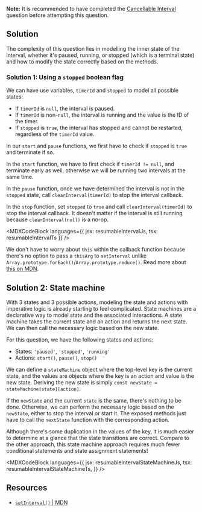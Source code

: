 

**Note:** It is recommended to have completed the [Cancellable Interval](/questions/javascript/cancellable-interval) question before attempting this question.

## Solution

The complexity of this question lies in modelling the inner state of the interval, whether it's paused, running, or stopped (which is a terminal state) and how to modify the state correctly based on the methods.

### Solution 1: Using a `stopped` boolean flag

We can have use variables, `timerId` and `stopped` to model all possible states:

- If `timerId` is `null`, the interval is paused.
- If `timerId` is non-`null`, the interval is running and the value is the ID of the timer.
- If `stopped` is `true`, the interval has stopped and cannot be restarted, regardless of the `timerId` value.

In our `start` and `pause` functions, we first have to check if `stopped` is `true` and terminate if so.

In the `start` function, we have to first check if `timerId != null`, and terminate early as well, otherwise we will be running two intervals at the same time.

In the `pause` function, once we have determined the interval is not in the `stopped` state, call `clearInterval(timerId)` to stop the interval callback.

In the `stop` function, set `stopped` to `true` and call `clearInterval(timerId)` to stop the interval callback. It doesn't matter if the interval is still running because `clearInterval(null)` is a no-op.

<MDXCodeBlock
  languages={{ jsx: resumableIntervalJs, tsx: resumableIntervalTs }}
/>

We don't have to worry about `this` within the callback function because there's no option to pass a `thisArg` to `setInterval` unlike `Array.prototype.forEach()`/`Array.prototype.reduce()`. Read more about [this on MDN](https://developer.mozilla.org/en-US/docs/Web/API/setInterval#the_this_problem).

## Solution 2: State machine

With 3 states and 3 possible actions, modeling the state and actions with imperative logic is already starting to feel complicated. State machines are a declarative way to model state and the associated interactions. A state machine takes the current state and an action and returns the next state. We can then call the necessary logic based on the new state.

For this question, we have the following states and actions:

- States: `'paused'`, `'stopped'`, `'running'`
- Actions: `start()`, `pause()`, `stop()`

We can define a `stateMachine` object where the top-level key is the current state, and the values are objects where the key is an action and value is the new state. Deriving the new state is simply `const newState = stateMachine[state][action]`.

If the `newState` and the current `state` is the same, there's nothing to be done. Otherwise, we can perform the necessary logic based on the `newState`, either to stop the interval or start it. The exposed methods just have to call the `nextState` function with the corresponding action.

Although there's some duplication in the values of the key, it is much easier to determine at a glance that the state transitions are correct. Compare to the other approach, this state machine approach requires much fewer conditional statements and state assignment statements!

<MDXCodeBlock
  languages={{
    jsx: resumableIntervalStateMachineJs,
    tsx: resumableIntervalStateMachineTs,
  }}
/>

## Resources

- [`setInterval()` | MDN](https://developer.mozilla.org/en-US/docs/Web/API/setInterval)

